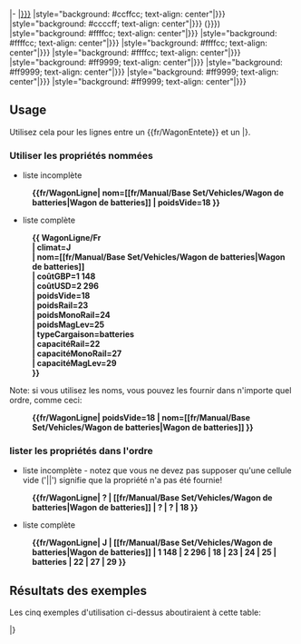 <includeonly>
|-
|[[fr/Manual/Base Set/Vehicles/TSRJ|{{{1|{{{climat|?}}}}}}]]
|style="background: #ccffcc; text-align: center"|{{{2|{{{nom|?}}}}}}
|style="background: #ccccff; text-align: center"|{{{3|{{{coûtGBP|?}}}}}} ({{{4|{{{coûtUSD|?}}}}}})
|style="background: #ffffcc; text-align: center"|{{{5|{{{poidsVide|?}}}}}}
|style="background: #ffffcc; text-align: center"|{{{6|{{{poidsRail|?}}}}}}
|style="background: #ffffcc; text-align: center"|{{{7|{{{poidsMonoRail|?}}}}}}
|style="background: #ffffcc; text-align: center"|{{{8|{{{poidsMagLev|?}}}}}}
|style="background: #ff9999; text-align: center"|{{{9|{{{typeCargaison|?}}}}}}
|style="background: #ff9999; text-align: center"|{{{10|{{{capacitéRail|?}}}}}}
|style="background: #ff9999; text-align: center"|{{{11|{{{capacitéMonoRail|?}}}}}}
|style="background: #ff9999; text-align: center"|{{{12|{{{capacitéMagLev|?}}}}}}</includeonly>
<noinclude>
== Usage ==

Utilisez cela pour les lignes entre un <nowiki>{{fr/WagonEntete}}</nowiki> et un |}.

=== Utiliser les propriétés nommées ===

* liste incomplète
:'''<nowiki>{{fr/WagonLigne| nom=[[fr/Manual/Base Set/Vehicles/Wagon de batteries|Wagon de batteries]] | poidsVide=18 }}</nowiki>'''

* liste complète
:'''<nowiki>{{ WagonLigne/Fr</nowiki>'''
:'''| climat=J'''
:'''<nowiki>| nom=[[fr/Manual/Base Set/Vehicles/Wagon de batteries|Wagon de batteries]]</nowiki>'''
:'''| coûtGBP=1 148'''
:'''| coûtUSD=2 296'''
:'''| poidsVide=18'''
:'''| poidsRail=23'''
:'''| poidsMonoRail=24'''
:'''| poidsMagLev=25'''
:'''| typeCargaison=batteries'''
:'''| capacitéRail=22'''
:'''| capacitéMonoRail=27'''
:'''| capacitéMagLev=29'''
:'''}}'''

Note: si vous utilisez les noms, vous pouvez les fournir dans n'importe quel ordre, comme ceci:
:'''<nowiki>{{fr/WagonLigne| poidsVide=18 | nom=[[fr/Manual/Base Set/Vehicles/Wagon de batteries|Wagon de batteries]] }}</nowiki>'''

=== lister les propriétés dans l'ordre ===

* liste incomplète - notez que vous ne devez pas supposer qu'une cellule vide ('||') signifie que la propriété n'a pas été fournie!
:'''<nowiki>{{fr/WagonLigne| ? | [[fr/Manual/Base Set/Vehicles/Wagon de batteries|Wagon de batteries]] | ? | ? | 18 }}</nowiki>'''

* liste complète
:'''<nowiki>{{fr/WagonLigne| J | [[fr/Manual/Base Set/Vehicles/Wagon de batteries|Wagon de batteries]] | 1 148 | 2 296 | 18 | 23 | 24 | 25 | batteries | 22 | 27 | 29 }}</nowiki>'''

== Résultats des exemples ==

Les cinq exemples d'utilisation ci-dessus aboutiraient à cette table:

{{fr/WagonEntete}}

{{fr/WagonLigne| nom=[[fr/Manual/Base Set/Vehicles/Wagon de batteries|Wagon de batteries]] | poidsVide=18 }}

{{fr/WagonLigne| climat=J
| nom=[[fr/Manual/Base Set/Vehicles/Wagon de batteries|Wagon de batteries]]
| coûtGBP=1 148
| coûtUSD=2 296
| poidsVide=18
| poidsRail=23
| poidsMonoRail=24
| poidsMagLev=25
| typeCargaison=batteries
| capacitéRail=22
| capacitéMonoRail=27
| capacitéMagLev=29
}}

{{fr/WagonLigne| poidsVide=18 | nom=[[fr/Manual/Base Set/Vehicles/Wagon de batteries|Wagon de batteries]] }}

{{fr/WagonLigne| ? | [[fr/Manual/Base Set/Vehicles/Wagon de batteries|Wagon de batteries]] | ? | ? | 18 }}

{{fr/WagonLigne| J | [[fr/Manual/Base Set/Vehicles/Wagon de batteries|Wagon de batteries]] | 1 148 | 2 296 | 18 | 23 | 24 | 25 | batteries | 22 | 27 | 29 }}

|}

</noinclude>